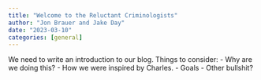 ```yaml
---
title: "Welcome to the Reluctant Criminologists"
author: "Jon Brauer and Jake Day"
date: "2023-03-10"
categories: [general]
---
```


We need to write an introduction to our blog. Things to consider:
  - Why are we doing this? 
  - How we were inspired by Charles.
  - Goals
  - Other bullshit? 